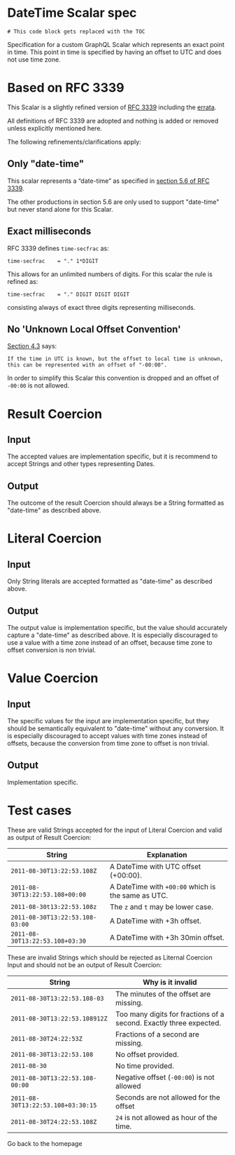 
<SEO title="DateTime Scalar specification" />

<h1>DateTime Scalar spec</h1>

```toc
# This code block gets replaced with the TOC
```

Specification for a custom GraphQL Scalar which represents an exact point in time. This point in time is specified by having an offset to UTC and does not use time zone.  

# Based on RFC 3339

This Scalar is a slightly refined version of [RFC 3339](https://tools.ietf.org/html/rfc3339) including the [errata](https://www.rfc-editor.org/errata/rfc3339).

All definitions of RFC 3339 are adopted and nothing is added or removed unless explicitly mentioned here.

The following refinements/clarifications apply:

##  Only "date-time"

This scalar represents a “date-time” as specified in [section 5.6 of RFC 3339](https://tools.ietf.org/html/rfc3339#section-5.6). 

The other productions in section 5.6 are only used to support "date-time" but never stand alone for this Scalar. 


## Exact milliseconds

RFC 3339 defines `time-secfrac` as:

```
time-secfrac    = "." 1*DIGIT
```

This allows for an unlimited numbers of digits. For this scalar the rule is refined as:

```
time-secfrac    = "." DIGIT DIGIT DIGIT
```

consisting always of exact three digits representing milliseconds.


## No 'Unknown Local Offset Convention'

[Section 4.3](https://tools.ietf.org/html/rfc3339#section-4.3) says: 

```
If the time in UTC is known, but the offset to local time is unknown, 
this can be represented with an offset of "-00:00".
```

In order to simplify this Scalar this convention is dropped and an offset of `-00:00` is not allowed.


# Result Coercion

## Input

The accepted values are implementation specific, but it is recommend to accept Strings and other types representing Dates. 


## Output

The outcome of the result Coercion should always be a String formatted as "date-time" as described above.

# Literal Coercion

## Input

Only String literals are accepted formatted as "date-time" as described above. 

## Output

The output value is implementation specific, but the value should accurately capture a "date-time" as described above. It is especially discouraged to use  a value with a time zone instead of an offset, because time zone to offset conversion is non trivial.   

# Value Coercion

## Input

The specific values for the input are implementation specific, but they should be semantically equivalent to "date-time" without any conversion.
It is especially discouraged to accept values with time zones instead of offsets, because the conversion from time zone to offset is non trivial. 

## Output

Implementation specific.


# Test cases

These are valid Strings accepted for the input of Literal Coercion and valid as output of 
Result Coercion:


| String        | Explanation 
| ------------- |-------------
| `2011-08-30T13:22:53.108Z` | A DateTime with UTC offset (+00:00).
| `2011-08-30T13:22:53.108+00:00` | A DateTime with `+00:00` which is the same as UTC.
| `2011-08-30t13:22:53.108z` |  The `z` and `t` may be lower case.
| `2011-08-30T13:22:53.108-03:00` | A DateTime with +3h offset.
| `2011-08-30T13:22:53.108+03:30` | A DateTime with +3h 30min offset.

These are invalid Strings which should be rejected as Liternal Coercion Input and should not 
be an output of Result Coercion:


| String        | Why is it invalid 
| ------------- |-------------
| `2011-08-30T13:22:53.108-03` | The minutes of the offset are missing.
| `2011-08-30T13:22:53.108912Z` | Too many digits for fractions of a second. Exactly three expected.
| `2011-08-30T24:22:53Z` | Fractions of a second are missing.
| `2011-08-30T13:22:53.108` | No offset provided.
| `2011-08-30` | No time provided.
| `2011-08-30T13:22:53.108-00:00` | Negative offset (`-00:00`) is not allowed
| `2011-08-30T13:22:53.108+03:30:15` | Seconds are not allowed for the offset
| `2011-08-30T24:22:53.108Z` | `24` is not allowed as hour of the time.




<Link to="/">Go back to the homepage</Link>
